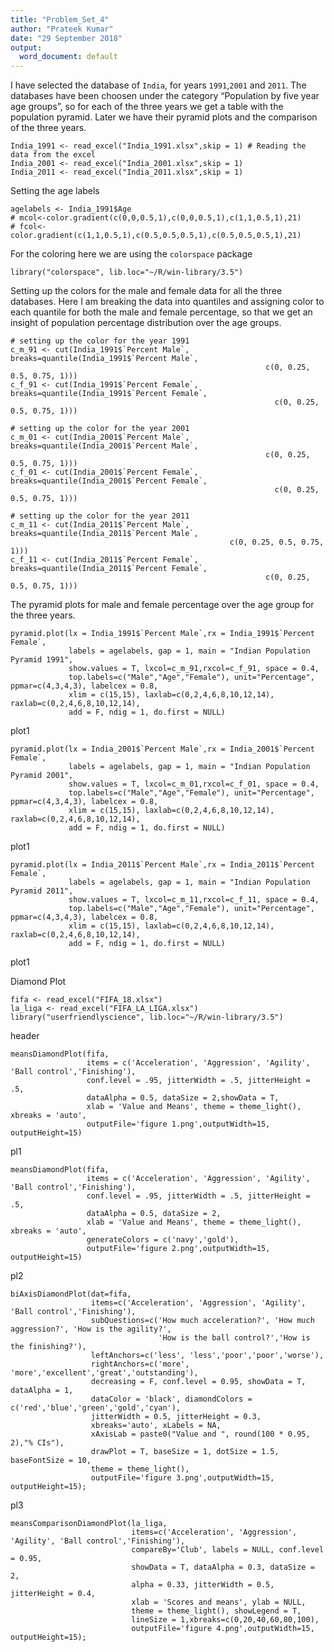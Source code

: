 ---
title: "Problem_Set_4"
author: "Prateek Kumar"
date: "29 September 2018"
output:
  word_document: default
---

I have selected the database of `India`, for years `1991`,`2001` and `2011`. The databases have been choosen under the category "Population by five year age groups", so for each of the three years we get a table with the population pyramid. Later we have their pyramid plots and the comparison of the three years.

```
India_1991 <- read_excel("India_1991.xlsx",skip = 1) # Reading the data from the excel
India_2001 <- read_excel("India_2001.xlsx",skip = 1)
India_2011 <- read_excel("India_2011.xlsx",skip = 1)
```

Setting the age labels

```
agelabels <- India_1991$Age
# mcol<-color.gradient(c(0,0,0.5,1),c(0,0,0.5,1),c(1,1,0.5,1),21)
# fcol<-color.gradient(c(1,1,0.5,1),c(0.5,0.5,0.5,1),c(0.5,0.5,0.5,1),21)
```

For the coloring here we are using the `colorspace` package

```
library("colorspace", lib.loc="~/R/win-library/3.5")
```

Setting up the colors for the male and female data for all the three databases. 
Here I am breaking the data into quantiles and assigning color to each quantile for both the male and female percentage, so that we get an insight of population percentage distribution over the age groups.

```
# setting up the color for the year 1991
c_m_91 <- cut(India_1991$`Percent Male`, breaks=quantile(India_1991$`Percent Male`, 
                                                         c(0, 0.25, 0.5, 0.75, 1)))
c_f_91 <- cut(India_1991$`Percent Female`, breaks=quantile(India_1991$`Percent Female`, 
                                                           c(0, 0.25, 0.5, 0.75, 1)))

# setting up the color for the year 2001
c_m_01 <- cut(India_2001$`Percent Male`, breaks=quantile(India_2001$`Percent Male`,
                                                         c(0, 0.25, 0.5, 0.75, 1)))
c_f_01 <- cut(India_2001$`Percent Female`, breaks=quantile(India_2001$`Percent Female`,
                                                           c(0, 0.25, 0.5, 0.75, 1)))

# setting up the color for the year 2011
c_m_11 <- cut(India_2011$`Percent Male`, breaks=quantile(India_2011$`Percent Male`,
                                                 c(0, 0.25, 0.5, 0.75, 1)))
c_f_11 <- cut(India_2011$`Percent Female`, breaks=quantile(India_2011$`Percent Female`,
                                                         c(0, 0.25, 0.5, 0.75, 1)))
```

The pyramid plots for male and female percentage over the age group for the three years.

```
pyramid.plot(lx = India_1991$`Percent Male`,rx = India_1991$`Percent Female`, 
             labels = agelabels, gap = 1, main = "Indian Population Pyramid 1991", 
             show.values = T, lxcol=c_m_91,rxcol=c_f_91, space = 0.4,
             top.labels=c("Male","Age","Female"), unit="Percentage", ppmar=c(4,3,4,3), labelcex = 0.8,
             xlim = c(15,15), laxlab=c(0,2,4,6,8,10,12,14), raxlab=c(0,2,4,6,8,10,12,14),
             add = F, ndig = 1, do.first = NULL)
```

plot1

```
pyramid.plot(lx = India_2001$`Percent Male`,rx = India_2001$`Percent Female`, 
             labels = agelabels, gap = 1, main = "Indian Population Pyramid 2001", 
             show.values = T, lxcol=c_m_01,rxcol=c_f_01, space = 0.4,
             top.labels=c("Male","Age","Female"), unit="Percentage", ppmar=c(4,3,4,3), labelcex = 0.8,
             xlim = c(15,15), laxlab=c(0,2,4,6,8,10,12,14), raxlab=c(0,2,4,6,8,10,12,14),
             add = F, ndig = 1, do.first = NULL)
```

plot1

```
pyramid.plot(lx = India_2011$`Percent Male`,rx = India_2011$`Percent Female`, 
             labels = agelabels, gap = 1, main = "Indian Population Pyramid 2011", 
             show.values = T, lxcol=c_m_11,rxcol=c_f_11, space = 0.4,
             top.labels=c("Male","Age","Female"), unit="Percentage", ppmar=c(4,3,4,3), labelcex = 0.8,
             xlim = c(15,15), laxlab=c(0,2,4,6,8,10,12,14), raxlab=c(0,2,4,6,8,10,12,14),
             add = F, ndig = 1, do.first = NULL)
```

plot1

Diamond Plot

```
fifa <- read_excel("FIFA_18.xlsx") 
la_liga <- read_excel("FIFA_LA_LIGA.xlsx") 
library("userfriendlyscience", lib.loc="~/R/win-library/3.5")
```
header
```
meansDiamondPlot(fifa, 
                 items = c('Acceleration', 'Aggression', 'Agility', 'Ball control','Finishing'),
                 conf.level = .95, jitterWidth = .5, jitterHeight = .5,
                 dataAlpha = 0.5, dataSize = 2,showData = T,
                 xlab = 'Value and Means', theme = theme_light(), xbreaks = 'auto',
                 outputFile='figure 1.png',outputWidth=15, outputHeight=15)
```
pl1
```
meansDiamondPlot(fifa, 
                 items = c('Acceleration', 'Aggression', 'Agility', 'Ball control','Finishing'),
                 conf.level = .95, jitterWidth = .5, jitterHeight = .5,
                 dataAlpha = 0.5, dataSize = 2,
                 xlab = 'Value and Means', theme = theme_light(), xbreaks = 'auto',
                 generateColors = c('navy','gold'),
                 outputFile='figure 2.png',outputWidth=15, outputHeight=15)
```
pl2
```
biAxisDiamondPlot(dat=fifa, 
                  items=c('Acceleration', 'Aggression', 'Agility', 'Ball control','Finishing'),
                  subQuestions=c('How much acceleration?', 'How much aggression?', 'How is the agility?',
                                 'How is the ball control?','How is the finishing?'),
                  leftAnchors=c('less', 'less','poor','poor','worse'),
                  rightAnchors=c('more', 'more','excellent','great','outstanding'),
                  decreasing = F, conf.level = 0.95, showData = T, dataAlpha = 1,
                  dataColor = 'black', diamondColors = c('red','blue','green','gold','cyan'),
                  jitterWidth = 0.5, jitterHeight = 0.3,
                  xbreaks='auto', xLabels = NA, 
                  xAxisLab = paste0("Value and ", round(100 * 0.95, 2),"% CIs"),
                  drawPlot = T, baseSize = 1, dotSize = 1.5, baseFontSize = 10,
                  theme = theme_light(),
                  outputFile='figure 3.png',outputWidth=15, outputHeight=15);
```
pl3
```
meansComparisonDiamondPlot(la_liga,
                           items=c('Acceleration', 'Aggression', 'Agility', 'Ball control','Finishing'),
                           compareBy='Club', labels = NULL, conf.level = 0.95,
                           showData = T, dataAlpha = 0.3, dataSize = 2,
                           alpha = 0.33, jitterWidth = 0.5, jitterHeight = 0.4,
                           xlab = 'Scores and means', ylab = NULL,
                           theme = theme_light(), showLegend = T,
                           lineSize = 1,xbreaks=c(0,20,40,60,80,100),
                           outputFile='figure 4.png',outputWidth=15, outputHeight=15);
```